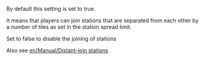 By default this setting is set to true.

It means that players can join stations that are separated from each other by a number of tiles as set in the station spread limit. 

Set to false to disable the joining of stations

Also see [[en/Manual/Distant-join stations]]